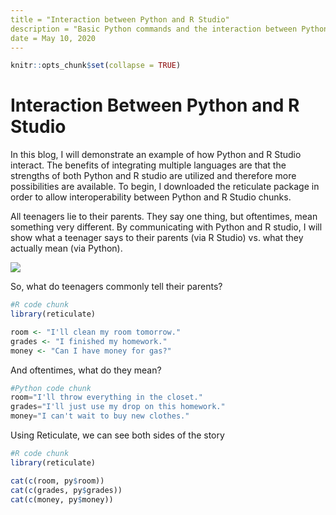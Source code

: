 ```yaml
---
title = "Interaction between Python and R Studio"
description = "Basic Python commands and the interaction between Python and R Studio."
date = May 10, 2020
---
```



```r
knitr::opts_chunk$set(collapse = TRUE)
```

# Interaction Between Python and R Studio

In this blog, I will demonstrate an example of how Python and R Studio interact. The benefits of integrating multiple languages are that the strengths of both Python and R studio are utilized and therefore more possibilities are available. To begin, I downloaded the reticulate package in order to allow interoperability between Python and R Studio chunks.

All teenagers lie to their parents. They say one thing, but oftentimes, mean something very different. By communicating with Python and R studio, I will show what a teenager says to their parents (via R Studio) vs. what they actually mean (via Python).

![](/blog/2020-05-10-python-basics_files/teenagers.png)

So, what do teenagers commonly tell their parents? 
```R
#R code chunk
library(reticulate)

room <- "I'll clean my room tomorrow."
grades <- "I finished my homework."
money <- "Can I have money for gas?"
```

And oftentimes, what do they mean? 
```python
#Python code chunk
room="I'll throw everything in the closet."
grades="I'll just use my drop on this homework."
money="I can't wait to buy new clothes."
```

Using Reticulate, we can see both sides of the story
```R
#R code chunk
library(reticulate)

cat(c(room, py$room))
cat(c(grades, py$grades))
cat(c(money, py$money))
```





